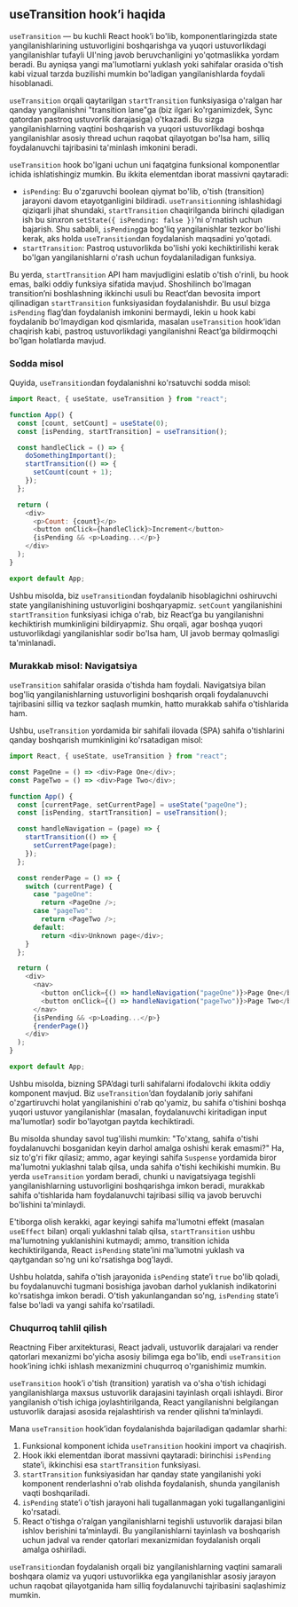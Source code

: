 ## useTransition hook’i haqida

`useTransition` — bu kuchli React hook’i bo'lib, komponentlaringizda state yangilanishlarining ustuvorligini boshqarishga va yuqori ustuvorlikdagi yangilanishlar tufayli UI'ning javob beruvchanligini yo'qotmaslikka yordam beradi. Bu ayniqsa yangi ma'lumotlarni yuklash yoki sahifalar orasida o'tish kabi vizual tarzda buzilishi mumkin bo'ladigan yangilanishlarda foydali hisoblanadi.

`useTransition` orqali qaytarilgan `startTransition` funksiyasiga o'ralgan har qanday yangilanishni "transition lane"ga (biz ilgari ko'rganimizdek, Sync qatordan pastroq ustuvorlik darajasiga) o'tkazadi. Bu sizga yangilanishlarning vaqtini boshqarish va yuqori ustuvorlikdagi boshqa yangilanishlar asosiy thread uchun raqobat qilayotgan bo'lsa ham, silliq foydalanuvchi tajribasini ta'minlash imkonini beradi.

`useTransition` hook bo'lgani uchun uni faqatgina funksional komponentlar ichida ishlatishingiz mumkin. Bu ikkita elementdan iborat massivni qaytaradi:

- `isPending`: Bu o'zgaruvchi boolean qiymat bo'lib, o'tish (transition) jarayoni davom etayotganligini bildiradi. `useTransition`ning ishlashidagi qiziqarli jihat shundaki, `startTransition` chaqirilganda birinchi qiladigan ish bu sinxron `setState({ isPending: false })`’ni o'rnatish uchun bajarish. Shu sababli, `isPending`ga bog'liq yangilanishlar tezkor bo'lishi kerak, aks holda `useTransition`dan foydalanish maqsadini yo'qotadi.
- `startTransition`: Pastroq ustuvorlikda bo'lishi yoki kechiktirilishi kerak bo'lgan yangilanishlarni o'rash uchun foydalaniladigan funksiya.

Bu yerda, `startTransition` API ham mavjudligini eslatib o'tish o'rinli, bu hook emas, balki oddiy funksiya sifatida mavjud. Shoshilinch bo'lmagan transition’ni boshlashning ikkinchi usuli bu React’dan bevosita import qilinadigan `startTransition` funksiyasidan foydalanishdir. Bu usul bizga `isPending` flag’dan foydalanish imkonini bermaydi, lekin u hook kabi foydalanib bo'lmaydigan kod qismlarida, masalan `useTransition` hook’idan chaqirish kabi, pastroq ustuvorlikdagi yangilanishni React’ga bildirmoqchi bo'lgan holatlarda mavjud.


### Sodda misol
Quyida, `useTransition`dan foydalanishni ko'rsatuvchi sodda misol:
``` js copy
import React, { useState, useTransition } from "react";

function App() {
  const [count, setCount] = useState(0);
  const [isPending, startTransition] = useTransition();

  const handleClick = () => {
    doSomethingImportant();
    startTransition(() => {
      setCount(count + 1);
    });
  };

  return (
    <div>
      <p>Count: {count}</p>
      <button onClick={handleClick}>Increment</button>
      {isPending && <p>Loading...</p>}
    </div>
  );
}

export default App;
```

Ushbu misolda, biz `useTransition`dan foydalanib hisoblagichni oshiruvchi state yangilanishining ustuvorligini boshqaryapmiz. `setCount` yangilanishini `startTransition` funksiyasi ichiga o'rab, biz React’ga bu yangilanishni kechiktirish mumkinligini bildiryapmiz. Shu orqali, agar boshqa yuqori ustuvorlikdagi yangilanishlar sodir bo'lsa ham, UI javob bermay qolmasligi ta'minlanadi.


### Murakkab misol: Navigatsiya
`useTransition` sahifalar orasida o'tishda ham foydali. Navigatsiya bilan bog'liq yangilanishlarning ustuvorligini boshqarish orqali foydalanuvchi tajribasini silliq va tezkor saqlash mumkin, hatto murakkab sahifa o'tishlarida ham.

Ushbu, `useTransition` yordamida bir sahifali ilovada (SPA) sahifa o'tishlarini qanday boshqarish mumkinligini ko'rsatadigan misol:
``` js copy
import React, { useState, useTransition } from "react";

const PageOne = () => <div>Page One</div>;
const PageTwo = () => <div>Page Two</div>;

function App() {
  const [currentPage, setCurrentPage] = useState("pageOne");
  const [isPending, startTransition] = useTransition();

  const handleNavigation = (page) => {
    startTransition(() => {
      setCurrentPage(page);
    });
  };

  const renderPage = () => {
    switch (currentPage) {
      case "pageOne":
        return <PageOne />;
      case "pageTwo":
        return <PageTwo />;
      default:
        return <div>Unknown page</div>;
    }
  };

  return (
    <div>
      <nav>
        <button onClick={() => handleNavigation("pageOne")}>Page One</button>
        <button onClick={() => handleNavigation("pageTwo")}>Page Two</button>
      </nav>
      {isPending && <p>Loading...</p>}
      {renderPage()}
    </div>
  );
}

export default App;
```

Ushbu misolda, bizning SPA’dagi turli sahifalarni ifodalovchi ikkita oddiy komponent mavjud. Biz `useTransition`’dan foydalanib joriy sahifani o'zgartiruvchi holat yangilanishini o'rab qo'yamiz, bu sahifa o'tishini boshqa yuqori ustuvor yangilanishlar (masalan, foydalanuvchi kiritadigan input ma'lumotlar) sodir bo'layotgan paytda kechiktiradi.

Bu misolda shunday savol tug'ilishi mumkin: "To'xtang, sahifa o'tishi foydalanuvchi bosganidan keyin darhol amalga oshishi kerak emasmi?" Ha, siz to'g'ri fikr qilasiz; ammo, agar keyingi sahifa `Suspense` yordamida biror ma'lumotni yuklashni talab qilsa, unda sahifa o'tishi kechikishi mumkin. Bu yerda `useTransition` yordam beradi, chunki u navigatsiyaga tegishli yangilanishlarning ustuvorligini boshqarishga imkon beradi, murakkab sahifa o'tishlarida ham foydalanuvchi tajribasi silliq va javob beruvchi bo'lishini ta'minlaydi.

E'tiborga olish kerakki, agar keyingi sahifa ma'lumotni effekt (masalan `useEffect` bilan) orqali yuklashni talab qilsa, `startTransition` ushbu ma'lumotning yuklanishini kutmaydi; ammo, transition ichida kechiktirilganda, React `isPending` state’ini ma'lumotni yuklash va qaytgandan so'ng uni ko'rsatishga bog'laydi.

Ushbu holatda, sahifa o'tish jarayonida `isPending` state’i `true` bo'lib qoladi, bu foydalanuvchi tugmani bosishiga javoban darhol yuklanish indikatorini ko'rsatishga imkon beradi. O'tish yakunlangandan so'ng, `isPending` state’i false bo'ladi va yangi sahifa ko'rsatiladi.


### Chuqurroq tahlil qilish
Reactning Fiber arxitekturasi, React jadvali, ustuvorlik darajalari va render qatorlari mexanizmi bo'yicha asosiy bilimga ega bo'lib, endi `useTransition` hook’ining ichki ishlash mexanizmini chuqurroq o'rganishimiz mumkin.

`useTransition` hook’i o'tish (transition) yaratish va o'sha o'tish ichidagi yangilanishlarga maxsus ustuvorlik darajasini tayinlash orqali ishlaydi. Biror yangilanish o'tish ichiga joylashtirilganda, React yangilanishni belgilangan ustuvorlik darajasi asosida rejalashtirish va render qilishni ta’minlaydi.

Mana `useTransition` hook’idan foydalanishda bajariladigan qadamlar sharhi:
1. Funksional komponent ichida `useTransition` hookini import va chaqirish.
2. Hook ikki elementdan iborat massivni qaytaradi: birinchisi `isPending` state’i, ikkinchisi esa `startTransition` funksiyasi.
3. `startTransition` funksiyasidan har qanday state yangilanishi yoki komponent renderlashni o'rab olishda foydalanish, shunda yangilanish vaqti boshqariladi.
4. `isPending` state’i o'tish jarayoni hali tugallanmagan yoki tugallanganligini ko'rsatadi.
5. React o'tishga o'ralgan yangilanishlarni tegishli ustuvorlik darajasi bilan ishlov berishini ta’minlaydi. Bu yangilanishlarni tayinlash va boshqarish uchun jadval va render qatorlari mexanizmidan foydalanish orqali amalga oshiriladi.

`useTransition`dan foydalanish orqali biz yangilanishlarning vaqtini samarali boshqara olamiz va yuqori ustuvorlikka ega yangilanishlar asosiy jarayon uchun raqobat qilayotganida ham silliq foydalanuvchi tajribasini saqlashimiz mumkin.